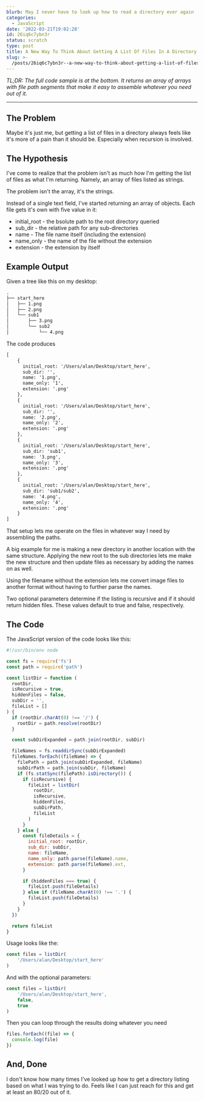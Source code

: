 ```yaml
---
blurb: May I never have to look up how to read a directory ever again
categories:
  - JavaScript
date: '2022-03-21T19:02:28'
id: 26iq6c7ybn3r
status: scratch
type: post
title: A New Way To Think About Getting A List Of Files In A Directory
slug: >-
  /posts/26iq6c7ybn3r--a-new-way-to-think-about-getting-a-list-of-files-in-a-directory
---
```


_TL;DR: The full code sample is at the bottom. It returns an array of arrays with file path segments that make it easy to assemble whatever you need out of it._

<hr />

## The Problem

Maybe it's just me, but getting a list of files in a directory always feels like it's more of a pain than it should be. Especially when recursion is involved.

## The Hypothesis

I've come to realize that the problem isn't as much how I'm getting the list of files as what I'm returning. Namely, an array of files listed as strings. 

The problem isn't the array, it's the strings. 

Instead of a single text field, I've started returning an array of objects. Each file gets it's own with five value in it:

- initial_root - the bsolute path to the root directory queried
- sub_dir - the relative path for any sub-directories
- name - The file name itself (including the extension)
- name_only - the name of the file without the extension 
- extension - the extension by itself


## Example Output

Given a tree like this on my desktop:

```txt
.
├── start_here
│   ├── 1.png
│   ├── 2.png
│   └── sub1
│       ├── 3.png
│       └── sub2
│           └── 4.png
```

The code produces 

```txt
[
    {
      initial_root: '/Users/alan/Desktop/start_here',
      sub_dir: '',
      name: '1.png',
      name_only: '1',
      extension: '.png'
    },
    {
      initial_root: '/Users/alan/Desktop/start_here',
      sub_dir: '',
      name: '2.png',
      name_only: '2',
      extension: '.png'
    },
    {
      initial_root: '/Users/alan/Desktop/start_here',
      sub_dir: 'sub1',
      name: '3.png',
      name_only: '3',
      extension: '.png'
    },
    {
      initial_root: '/Users/alan/Desktop/start_here',
      sub_dir: 'sub1/sub2',
      name: '4.png',
      name_only: '4',
      extension: '.png'
    }
]
```


That setup lets me operate on the files in whatever way I need by assembling the paths. 

A big example for me is making a new directory in another location with the same structure. Applying the new root to the sub directories lets me make the new structure and then update files as necessary by adding the names on as well. 

Using the filename without the extension lets me convert image files to another format without having to further parse the names. 

Two optional parameters determine if the listing is recursive and if it should return hidden files. These values default to true and false, respectively.


## The Code

The JavaScript version of the code looks like this:

```javascript
#!/usr/bin/env node

const fs = require('fs')
const path = require('path')

const listDir = function (
  rootDir,
  isRecursive = true,
  hiddenFiles = false,
  subDir = '',
  fileList = []
) {
  if (rootDir.charAt(0) !== '/') {
    rootDir = path.resolve(rootDir)
  }

  const subDirExpanded = path.join(rootDir, subDir)

  fileNames = fs.readdirSync(subDirExpanded)
  fileNames.forEach((fileName) => {
    filePath = path.join(subDirExpanded, fileName)
    subDirPath = path.join(subDir, fileName)
    if (fs.statSync(filePath).isDirectory()) {
      if (isRecursive) {
        fileList = listDir(
          rootDir,
          isRecursive,
          hiddenFiles,
          subDirPath,
          fileList
        )
      }
    } else {
      const fileDetails = {
        initial_root: rootDir,
        sub_dir: subDir,
        name: fileName,
        name_only: path.parse(fileName).name,
        extension: path.parse(fileName).ext,
      }

      if (hiddenFiles === true) {
        fileList.push(fileDetails)
      } else if (fileName.charAt(0) !== '.') {
        fileList.push(fileDetails)
      }
    }
  })

  return fileList
}
```

Usage looks like the:

```javascript
const files = listDir(
    '/Users/alan/Desktop/start_here'
)
```

And with the optional parameters:

```javascript
const files = listDir(
    '/Users/alan/Desktop/start_here', 
    false, 
    true
)
```

Then you can loop through the results doing whatever you need

```javascript
files.forEach((file) => {
  console.log(file)
})
```


## And, Done

I don't know how many times I've looked up how to get a directory listing based on what I was trying to do. Feels like I can just reach for this and get at least an 80/20 out of it.

